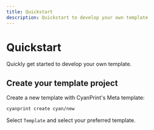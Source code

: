 ```yaml
---
title: Quickstart
description: Quickstart to develop your own template
---
```


# Quickstart

Quickly get started to develop your own template.


## Create your template project
Create a new template with CyanPrint's Meta template:

```bash -cn
cyanprint create cyan/new
```

Select `Template` and select your preferred template.



